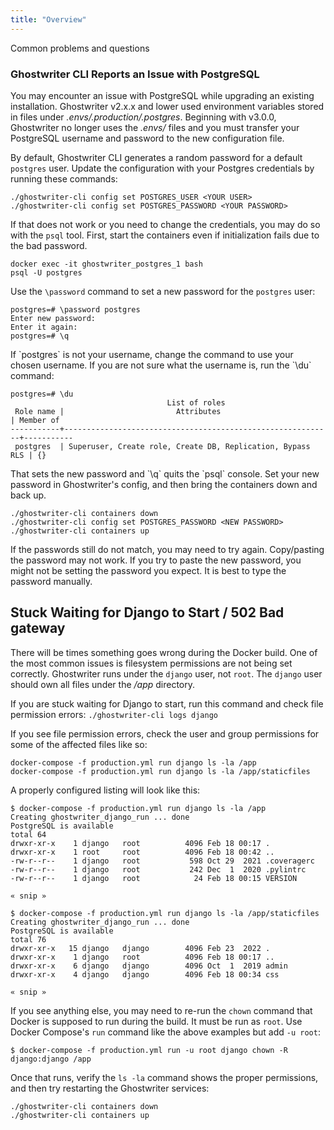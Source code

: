 ```yaml
---
title: "Overview"
---
```



Common problems and questions

### Ghostwriter CLI Reports an Issue with PostgreSQL

You may encounter an issue with PostgreSQL while upgrading an existing installation. Ghostwriter v2.x.x and lower used environment variables stored in files under *.envs/.production/.postgres*. Beginning with v3.0.0, Ghostwriter no longer uses the *.envs/* files and you must transfer your PostgreSQL username and password to the new configuration file.

By default, Ghostwriter CLI generates a random password for a default `postgres` user. Update the configuration with your Postgres credentials by running these commands:

```log
./ghostwriter-cli config set POSTGRES_USER <YOUR USER>
./ghostwriter-cli config set POSTGRES_PASSWORD <YOUR PASSWORD>
```

If that does not work or you need to change the credentials, you may do so with the `psql` tool. First, start the containers even if initialization fails due to the bad password.

```log
docker exec -it ghostwriter_postgres_1 bash
psql -U postgres
```

Use the `\password` command to set a new password for the `postgres` user:

```log
postgres=# \password postgres
Enter new password:
Enter it again:
postgres=# \q
```

<Check>
If `postgres` is not your username, change the command to use your chosen username. If you are not sure what the username is, run the `\du` command:

```log
postgres=# \du
                                   List of roles
 Role name |                         Attributes                         | Member of
-----------+------------------------------------------------------------+-----------
 postgres  | Superuser, Create role, Create DB, Replication, Bypass RLS | {}
```
</Check>
That sets the new password and `\q` quits the `psql` console. Set your new password in Ghostwriter's config, and then bring the containers down and back up.

```log
./ghostwriter-cli containers down
./ghostwriter-cli config set POSTGRES_PASSWORD <NEW PASSWORD>
./ghostwriter-cli containers up
```

If the passwords still do not match, you may need to try again. Copy/pasting the password may not work. If you try to paste the new password, you might not be setting the password you expect. It is best to type the password manually.

## Stuck Waiting for Django to Start / 502 Bad gateway

There will be times something goes wrong during the Docker build. One of the most common issues is filesystem permissions are not being set correctly. Ghostwriter runs under the `django` user, not `root`. The `django` user should own all files under the */app* directory.

If you are stuck waiting for Django to start, run this command and check file permission errors: `./ghostwriter-cli logs django`

If you see file permission errors, check the user and group permissions for some of the affected files like so:

```log
docker-compose -f production.yml run django ls -la /app
docker-compose -f production.yml run django ls -la /app/staticfiles
```

A properly configured listing will look like this:

```log
$ docker-compose -f production.yml run django ls -la /app
Creating ghostwriter_django_run ... done
PostgreSQL is available
total 64
drwxr-xr-x    1 django   root          4096 Feb 18 00:17 .
drwxr-xr-x    1 root     root          4096 Feb 18 00:42 ..
-rw-r--r--    1 django   root           598 Oct 29  2021 .coveragerc
-rw-r--r--    1 django   root           242 Dec  1  2020 .pylintrc
-rw-r--r--    1 django   root            24 Feb 18 00:15 VERSION

« snip »

$ docker-compose -f production.yml run django ls -la /app/staticfiles
Creating ghostwriter_django_run ... done
PostgreSQL is available
total 76
drwxr-xr-x   15 django   django        4096 Feb 23  2022 .
drwxr-xr-x    1 django   root          4096 Feb 18 00:17 ..
drwxr-xr-x    6 django   django        4096 Oct  1  2019 admin
drwxr-xr-x    4 django   django        4096 Feb 18 00:34 css

« snip »
```

If you see anything else, you may need to re-run the `chown` command that Docker is supposed to run during the build. It must be run as `root`. Use Docker Compose's `run` command like the above examples but add `-u root`:

```log
$ docker-compose -f production.yml run -u root django chown -R django:django /app
```

Once that runs, verify the `ls -la` command shows the proper permissions, and then try restarting the Ghostwriter services:

```log
./ghostwriter-cli containers down
./ghostwriter-cli containers up
```

